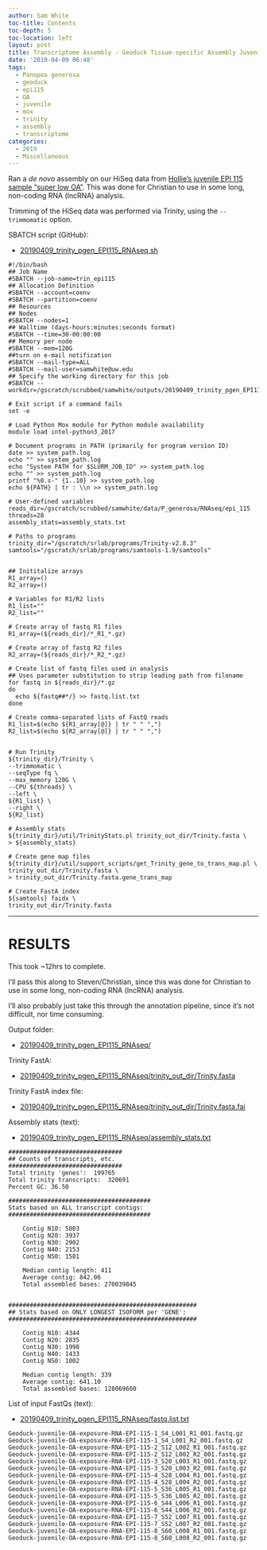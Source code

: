 ```yaml
---
author: Sam White
toc-title: Contents
toc-depth: 5
toc-location: left
layout: post
title: Transcriptome Assembly - Geoduck Tissue-specific Assembly Juvenile Super Low OA EPI115 with HiSeq Data on Mox
date: '2019-04-09 06:48'
tags:
  - Panopea generosa
  - geoduck
  - epi115
  - OA
  - juvenile
  - mox
  - trinity
  - assembly
  - transcriptome
categories:
  - 2019
  - Miscellaneous
---
```

Ran a _de novo_ assembly on our HiSeq data from [Hollie's juvenile EPI 115 sample "super low OA"](https://github.com/hputnam/project_juvenile_geoduck_OA/blob/master/Setup_Notes/Sample_List.csv). This was done for Christian to use in some long, non-coding RNA (lncRNA) analysis.

Trimming of the HiSeq data was performed via Trinity, using the `--trimmomatic` option.

SBATCH script (GitHub):

- [20190409_trinity_pgen_EPI115_RNAseq.sh](https://github.com/RobertsLab/sams-notebook/blob/master/sbatch_scripts/20190409_trinity_pgen_EPI115_RNAseq.sh)

```shell
#!/bin/bash
## Job Name
#SBATCH --job-name=trin_epi115
## Allocation Definition
#SBATCH --account=coenv
#SBATCH --partition=coenv
## Resources
## Nodes
#SBATCH --nodes=1
## Walltime (days-hours:minutes:seconds format)
#SBATCH --time=30-00:00:00
## Memory per node
#SBATCH --mem=120G
##turn on e-mail notification
#SBATCH --mail-type=ALL
#SBATCH --mail-user=samwhite@uw.edu
## Specify the working directory for this job
#SBATCH --workdir=/gscratch/scrubbed/samwhite/outputs/20190409_trinity_pgen_EPI115_RNAseq

# Exit script if a command fails
set -e

# Load Python Mox module for Python module availability
module load intel-python3_2017

# Document programs in PATH (primarily for program version ID)
date >> system_path.log
echo "" >> system_path.log
echo "System PATH for $SLURM_JOB_ID" >> system_path.log
echo "" >> system_path.log
printf "%0.s-" {1..10} >> system_path.log
echo ${PATH} | tr : \\n >> system_path.log

# User-defined variables
reads_dir=/gscratch/scrubbed/samwhite/data/P_generosa/RNAseq/epi_115
threads=28
assembly_stats=assembly_stats.txt

# Paths to programs
trinity_dir="/gscratch/srlab/programs/Trinity-v2.8.3"
samtools="/gscratch/srlab/programs/samtools-1.9/samtools"


## Inititalize arrays
R1_array=()
R2_array=()

# Variables for R1/R2 lists
R1_list=""
R2_list=""

# Create array of fastq R1 files
R1_array=(${reads_dir}/*_R1_*.gz)

# Create array of fastq R2 files
R2_array=(${reads_dir}/*_R2_*.gz)

# Create list of fastq files used in analysis
## Uses parameter substitution to strip leading path from filename
for fastq in ${reads_dir}/*.gz
do
  echo ${fastq##*/} >> fastq.list.txt
done

# Create comma-separated lists of FastQ reads
R1_list=$(echo ${R1_array[@]} | tr " " ",")
R2_list=$(echo ${R2_array[@]} | tr " " ",")


# Run Trinity
${trinity_dir}/Trinity \
--trimmomatic \
--seqType fq \
--max_memory 120G \
--CPU ${threads} \
--left \
${R1_list} \
--right \
${R2_list}

# Assembly stats
${trinity_dir}/util/TrinityStats.pl trinity_out_dir/Trinity.fasta \
> ${assembly_stats}

# Create gene map files
${trinity_dir}/util/support_scripts/get_Trinity_gene_to_trans_map.pl \
trinity_out_dir/Trinity.fasta \
> trinity_out_dir/Trinity.fasta.gene_trans_map

# Create FastA index
${samtools} faidx \
trinity_out_dir/Trinity.fasta
```

---

# RESULTS

This took ~12hrs to complete.

I'll pass this along to Steven/Christian, since this was done for Christian to use in some long, non-coding RNA (lncRNA) analysis.

I'll also probably just take this through the annotation pipeline, since it's not difficult, nor time consuming.

Output folder:

- [20190409_trinity_pgen_EPI115_RNAseq/](http://gannet.fish.washington.edu/Atumefaciens/20190409_trinity_pgen_EPI115_RNAseq/)

Trinity FastA:

- [20190409_trinity_pgen_EPI115_RNAseq/trinity_out_dir/Trinity.fasta](http://gannet.fish.washington.edu/Atumefaciens/20190409_trinity_pgen_EPI115_RNAseq/trinity_out_dir/Trinity.fasta)

Trinity FastA index file:

- [20190409_trinity_pgen_EPI115_RNAseq/trinity_out_dir/Trinity.fasta.fai](http://gannet.fish.washington.edu/Atumefaciens/20190409_trinity_pgen_EPI115_RNAseq/trinity_out_dir/Trinity.fasta.fai)


Assembly stats (text):

- [20190409_trinity_pgen_EPI115_RNAseq/assembly_stats.txt](http://gannet.fish.washington.edu/Atumefaciens/20190409_trinity_pgen_EPI115_RNAseq/assembly_stats.txt)

```
################################
## Counts of transcripts, etc.
################################
Total trinity 'genes':	199765
Total trinity transcripts:	320691
Percent GC: 36.50

########################################
Stats based on ALL transcript contigs:
########################################

	Contig N10: 5803
	Contig N20: 3937
	Contig N30: 2902
	Contig N40: 2153
	Contig N50: 1581

	Median contig length: 411
	Average contig: 842.06
	Total assembled bases: 270039845


#####################################################
## Stats based on ONLY LONGEST ISOFORM per 'GENE':
#####################################################

	Contig N10: 4344
	Contig N20: 2835
	Contig N30: 1998
	Contig N40: 1433
	Contig N50: 1002

	Median contig length: 339
	Average contig: 641.10
	Total assembled bases: 128069660

```


List of input FastQs (text):

- [20190409_trinity_pgen_EPI115_RNAseq/fastq.list.txt](http://gannet.fish.washington.edu/Atumefaciens/20190409_trinity_pgen_EPI115_RNAseq/fastq.list.txt)

```
Geoduck-juvenile-OA-exposure-RNA-EPI-115-1_S4_L001_R1_001.fastq.gz
Geoduck-juvenile-OA-exposure-RNA-EPI-115-1_S4_L001_R2_001.fastq.gz
Geoduck-juvenile-OA-exposure-RNA-EPI-115-2_S12_L002_R1_001.fastq.gz
Geoduck-juvenile-OA-exposure-RNA-EPI-115-2_S12_L002_R2_001.fastq.gz
Geoduck-juvenile-OA-exposure-RNA-EPI-115-3_S20_L003_R1_001.fastq.gz
Geoduck-juvenile-OA-exposure-RNA-EPI-115-3_S20_L003_R2_001.fastq.gz
Geoduck-juvenile-OA-exposure-RNA-EPI-115-4_S28_L004_R1_001.fastq.gz
Geoduck-juvenile-OA-exposure-RNA-EPI-115-4_S28_L004_R2_001.fastq.gz
Geoduck-juvenile-OA-exposure-RNA-EPI-115-5_S36_L005_R1_001.fastq.gz
Geoduck-juvenile-OA-exposure-RNA-EPI-115-5_S36_L005_R2_001.fastq.gz
Geoduck-juvenile-OA-exposure-RNA-EPI-115-6_S44_L006_R1_001.fastq.gz
Geoduck-juvenile-OA-exposure-RNA-EPI-115-6_S44_L006_R2_001.fastq.gz
Geoduck-juvenile-OA-exposure-RNA-EPI-115-7_S52_L007_R1_001.fastq.gz
Geoduck-juvenile-OA-exposure-RNA-EPI-115-7_S52_L007_R2_001.fastq.gz
Geoduck-juvenile-OA-exposure-RNA-EPI-115-8_S60_L008_R1_001.fastq.gz
Geoduck-juvenile-OA-exposure-RNA-EPI-115-8_S60_L008_R2_001.fastq.gz
```

